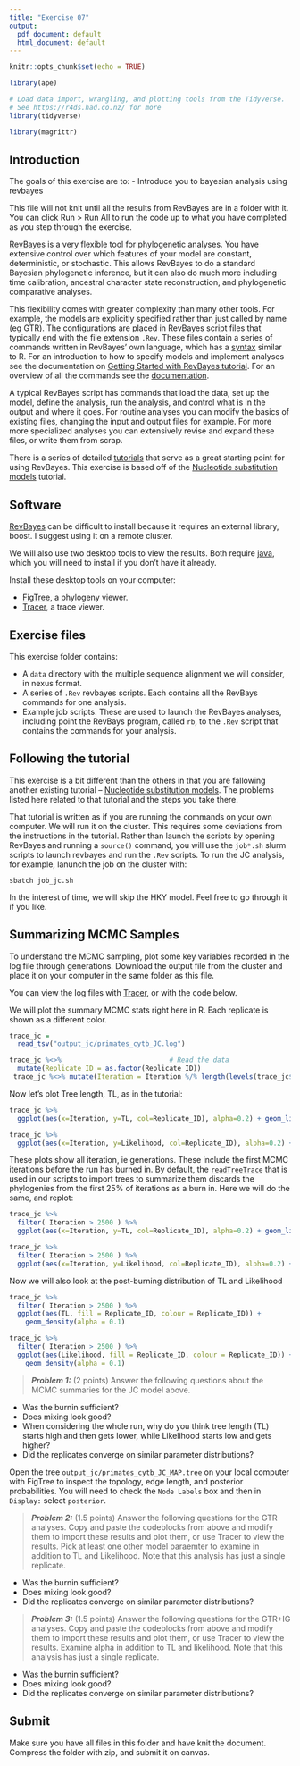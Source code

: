 ```yaml
---
title: "Exercise 07"
output:
  pdf_document: default
  html_document: default
---
```


```r
knitr::opts_chunk$set(echo = TRUE)

library(ape)

# Load data import, wrangling, and plotting tools from the Tidyverse. 
# See https://r4ds.had.co.nz/ for more
library(tidyverse)

library(magrittr)

```


## Introduction


The goals of this exercise are to:
- Introduce you to bayesian analysis using revbayes

This file will not knit until all the results from RevBayes are in a folder with it. You can click Run > Run All to run the code up to what you have completed as you step through the exercise.


[RevBayes](https://revbayes.github.io) is a very flexible tool for phylogenetic analyses. You have extensive control over which features of your model are constant, deterministic, or stochastic. This allows RevBayes to do a standard Bayesian phylogenetic inference, but it can also do much more including time calibration, ancestral character state reconstruction, and phylogenetic comparative analyses. 

This flexibility comes with greater complexity than many other tools. For example, the models are explicitly specified rather than just called by name (eg GTR). The configurations are placed in RevBayes script files that typically end with the file extension `.Rev`. These files contain a series of commands written in RevBayes' own language, which has a  [syntax](https://revbayes.github.io/tutorials/intro/rev.html) similar to R. For an introduction to how to specify models and implement analyses see the documentation on  [Getting Started with RevBayes tutorial](https://revbayes.github.io/tutorials/intro/getting_started.html). For an overview of all the commands see the [documentation](https://revbayes.github.io/documentation/).


A typical RevBayes script has commands that load the data, set up the model, define the analysis, run the analysis, and control what is in the output and where it goes. For routine analyses you can modify the basics of existing files, changing the input and output files for example. For more more specialized analyses you can extensively revise and expand these files, or write them from scrap.

There is a series of detailed [tutorials](https://revbayes.github.io/tutorials/) that serve as a great starting point for using RevBayes. This exercise is based off of the [Nucleotide substitution models](https://revbayes.github.io/tutorials/ctmc/) tutorial.


## Software

[RevBayes](https://revbayes.github.io/) can be difficult to install because it requires an external library, boost. I suggest using it on a remote cluster.

We will also use two desktop tools to view the results. Both require [java](https://www.oracle.com/java/technologies/javase-jre8-downloads.html), which you will need to install if you don't have it already.

Install these desktop tools on your computer:

- [FigTree](https://github.com/rambaut/figtree/releases), a phylogeny viewer.
- [Tracer](http://beast.community/tracer), a trace viewer.


## Exercise files

This exercise folder contains:

- A `data` directory with the multiple sequence alignment we will consider, in nexus format.
- A series of `.Rev` revbayes scripts. Each contains all the RevBays commands for one analysis.
- Example job scripts. These are used to launch the RevBayes analyses, including point the RevBays program, called `rb`, to the `.Rev` script that contains the commands for your analysis.


## Following the tutorial

This exercise is a bit different than the others in that you are fallowing another existing tutorial -- [Nucleotide substitution models](https://revbayes.github.io/tutorials/ctmc/). The problems listed here related to that tutorial and the steps you take there. 

That tutorial is written as if you are running the commands on your own computer. We will run it on the cluster. This requires some deviations from the instructions in the tutorial. Rather than launch the scripts by opening RevBayes and running a `source()` command, you will use the `job*.sh` slurm scripts to launch revbayes and run the `.Rev` scripts. To run the JC analysis, for example, lanunch the job on the cluster with:

    sbatch job_jc.sh

In the interest of time, we will skip the HKY model. Feel free to go through it if you like.


## Summarizing MCMC Samples

To understand the MCMC sampling, plot some key variables recorded in the log file through generations. Download the output file from the cluster and place it on your computer in the same folder as this file.

You can view the log files with [Tracer](http://beast.community/tracer), or with the code below.

We will plot the summary MCMC stats right here in R. Each replicate is shown as a different color.

```r

trace_jc = 
  read_tsv("output_jc/primates_cytb_JC.log") 

trace_jc %<>%                           # Read the data
  mutate(Replicate_ID = as.factor(Replicate_ID))                       # Convert the replicate id to a factor
 trace_jc %<>% mutate(Iteration = Iteration %/% length(levels(trace_jc$Replicate_ID)))  # The iterations are sequenctial across all replicates. Rescale them so that they are in number of generations per replicate, rather than total number of samples

```
Now let's plot Tree length, TL, as in the tutorial:

```r
trace_jc %>%
  ggplot(aes(x=Iteration, y=TL, col=Replicate_ID), alpha=0.2) + geom_line()
```

```r
trace_jc %>%
  ggplot(aes(x=Iteration, y=Likelihood, col=Replicate_ID), alpha=0.2) + geom_line()
```

These plots show all iteration, ie generations. These include the first MCMC iterations before the run has burned in. By default, the [`readTreeTrace`](https://revbayes.github.io/documentation/readTreeTrace.html) that is used in our scripts to import trees to summarize them discards the phylogenies from the first 25% of iterations as a burn in. Here we will do the same, and replot:


```r
trace_jc %>%
  filter( Iteration > 2500 ) %>%
  ggplot(aes(x=Iteration, y=TL, col=Replicate_ID), alpha=0.2) + geom_line()
```


```r
trace_jc %>%
  filter( Iteration > 2500 ) %>%
  ggplot(aes(x=Iteration, y=Likelihood, col=Replicate_ID), alpha=0.2) + geom_line()
```


Now we will also look at the post-burning distribution of TL and Likelihood

```r
trace_jc %>%
  filter( Iteration > 2500 ) %>%
  ggplot(aes(TL, fill = Replicate_ID, colour = Replicate_ID)) +
    geom_density(alpha = 0.1)
```

```r
trace_jc %>%
  filter( Iteration > 2500 ) %>%
  ggplot(aes(Likelihood, fill = Replicate_ID, colour = Replicate_ID)) +
    geom_density(alpha = 0.1)
```

> **_Problem 1:_** (2 points) Answer the following questions about the MCMC summaries for the JC model above.

- Was the burnin sufficient?
- Does mixing look good?
- When considering the whole run, why do you think tree length (TL) starts high and then gets lower, while Likelihood starts low and gets higher?
- Did the replicates converge on similar parameter distributions?

Open the tree `output_jc/primates_cytb_JC_MAP.tree` on your local computer with FigTree to inspect the topology, edge length, and posterior probabilities. You will need to check the `Node Labels` box and then in `Display:` select `posterior`.

> **_Problem 2:_** (1.5 points) Answer the following questions for the GTR analyses. Copy and paste the codeblocks from above and modify them to import these results and plot them, or use Tracer to view the results. Pick at least one other model paraemter to examine in addition to TL and Likelihood. Note that this analysis has just a single replicate. 

- Was the burnin sufficient?
- Does mixing look good?
- Did the replicates converge on similar parameter distributions?

> **_Problem 3:_** (1.5 points) Answer the following questions for the GTR+IG analyses. Copy and paste the codeblocks from above and modify them to import these results and plot them, or use Tracer to view the results. Examine alpha in addition to TL and likelihood. Note that this analysis has just a single replicate. 

- Was the burnin sufficient?
- Does mixing look good?
- Did the replicates converge on similar parameter distributions?

## Submit

Make sure you have all files in this folder and have knit the document. Compress the folder with zip, and submit it on canvas.

